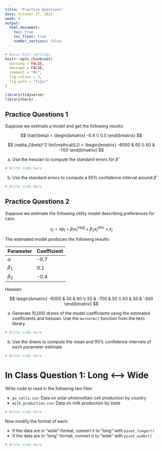 ```yaml
---
title: "Practice Questions"
date: October 27, 2021
week: 9
output:
  html_document:
    toc: true
    toc_float: true
    number_sections: false
---
```


```r
# Basic knit settings
knitr::opts_chunk$set(
  warning = FALSE,
  message = FALSE,
  comment = "#>",
  fig.retina = 3,
  fig.path = "figs/"
)

library(tidyverse)
library(here)
```



## Practice Questions 1

Suppose we estimate a model and get the following results:

$$
\hat{\beta} =
\begin{bmatrix}
-0.4
\\ 
0.5
\end{bmatrix}
$$

$$
\nabla_{\beta}^2 \ln(\mathcal{L}) =
\begin{bmatrix}
-6000 & 60
\\ 
60 & -700
\end{bmatrix}
$$

a) Use the hessian to compute the standard errors for $\hat{\beta}$

```r
# Write code here
```

b) Use the standard errors to compute a 95% confidence interval around $\hat{\beta}$

```r
# Write code here
```



## Practice Questions 2

Suppose we estimate the following utility model describing preferences for cars:

$$
u_j = \alpha p_j + \beta_1 x_j^{mpg} + \beta_2 x_j^{elec} + \varepsilon_j
$$

The estimated model produces the following results:

Parameter | Coefficient
----------|------------
$\alpha$ | -0.7
$\beta_1$ | 0.1
$\beta_2$ | -0.4

Hessian:

$$
\begin{bmatrix}
-6000 & 50 & 60
\\ 
50 & -700 & 50
\\
60 & 50 & -300
\end{bmatrix}
$$

a) Generate 10,000 draws of the model coefficients using the estimated coefficients and hessian. Use the `mvrnorm()` function from the `MASS` library.

```r
# Write code here
```

b) Use the draws to compute the mean and 95% confidence intervals of each parameter estimate.

```r
# Write code here
```



# In Class Question 1: Long <--> Wide

Write code to read in the following two files:

- `pv_cells.csv`: Data on solar photovoltaic cell production by country
- `milk_production.csv`: Data on milk production by state

```r
# Write code here
```

Now modify the format of each:

- If the data are in "wide" format, convert it to "long" with `pivot_longer()`
- If the data are in "long" format, convert it to "wide" with `pivot_wider()`

```r
# Write code here
```
